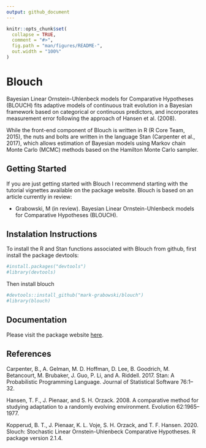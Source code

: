 ```yaml
---
output: github_document
---
```


<!-- README.md is generated from README.Rmd. Please edit that file -->

```r
knitr::opts_chunk$set(
  collapse = TRUE,
  comment = "#>",
  fig.path = "man/figures/README-",
  out.width = "100%"
)
```

# Blouch

<!-- badges: start -->
<!-- badges: end -->

Bayesian Linear Ornstein-Uhlenbeck models for Comparative Hypotheses (BLOUCH) fits adaptive models of continuous trait evolution in a Bayesian framework based on categorical or continuous predictors, and incorporates measurement error following the approach of Hansen et al. (2008). 

While the front-end component of Blouch is written in R (R Core Team, 2015), the nuts and bolts are written in the language Stan (Carpenter et al., 2017), which allows estimation of Bayesian models using Markov chain Monte Carlo (MCMC) methods based on the Hamilton Monte Carlo sampler.

## Getting Started
If you are just getting started with Blouch I recommend starting with the tutorial vignettes available on the package website. Blouch is based on an article currently in review:

+ Grabowski, M (in review). Bayesian Linear Ornstein-Uhlenbeck models for Comparative Hypotheses (BLOUCH).

## Instalation Instructions
To install the R and Stan functions associated with Blouch from github, first install the package devtools:
```r
#install.packages("devtools")
#library(devtools)
```
Then install blouch
```r
#devtools::install_github("mark-grabowski/blouch")
#library(blouch)
```

## Documentation
Please visit the package website <a href="https://mark-grabowski.github.io/blouch/" title="here.">here</a>.


## References
Carpenter, B., A. Gelman, M. D. Hoffman, D. Lee, B. Goodrich, M. Betancourt, M. Brubaker, J. Guo, P. Li, and A. Riddell. 2017. Stan: A Probabilistic Programming Language. Journal of Statistical Software 76:1–32.

Hansen, T. F., J. Pienaar, and S. H. Orzack. 2008. A comparative method for studying adaptation to a randomly evolving environment. Evolution 62:1965–1977.

Kopperud, B. T., J. Pienaar, K. L. Voje, S. H. Orzack, and T. F. Hansen. 2020. Slouch: Stochastic Linear Ornstein-Uhlenbeck Comparative Hypotheses. R package version 2.1.4.

